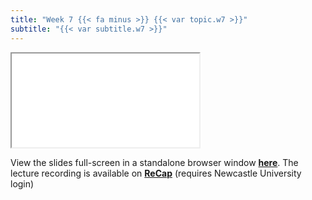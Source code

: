 ```yaml
---
title: "Week 7 {{< fa minus >}} {{< var topic.w7 >}}"
subtitle: "{{< var subtitle.w7 >}}"
---
```


:::{.column-page-right}

```{=html}
<iframe class="slide-deck" src="{{< var slides.w7 >}}"></iframe>
```

View the slides full-screen in a standalone browser window [**here**]({{< var slides.w7 >}}){target="_blank"}. The lecture recording is available on [**ReCap**](https://campus.recap.ncl.ac.uk/Panopto/Pages/Sessions/List.aspx#folderID=%22699937e9-4554-40ed-8e00-af8d00092271%22){target="_blank"} (requires Newcastle University login)
:::
